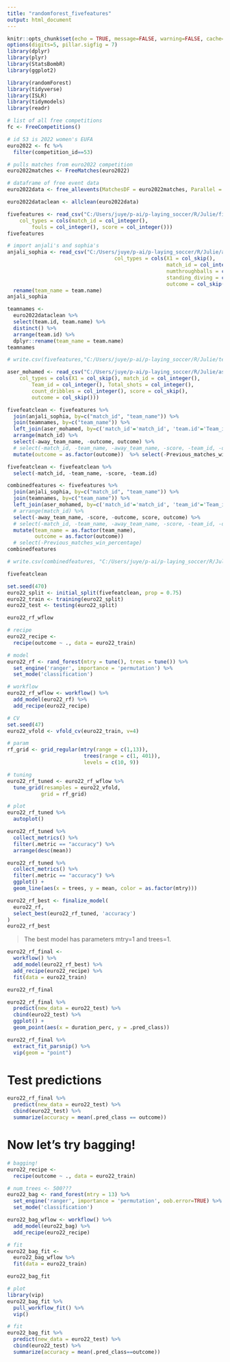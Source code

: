 ```yaml
---
title: "randomforest_fivefeatures"
output: html_document
---
```


```r
knitr::opts_chunk$set(echo = TRUE, message=FALSE, warning=FALSE, cache=TRUE, fig.align = "center")
options(digits=5, pillar.sigfig = 7)
library(dplyr)
library(plyr)
library(StatsBombR)
library(ggplot2)

library(randomForest)
library(tidyverse)
library(ISLR)
library(tidymodels)
library(readr)
```

```r
# list of all free competitions
fc <- FreeCompetitions()

# id 53 is 2022 women's EUFA
euro2022 <- fc %>%
  filter(competition_id==53)

# pulls matches from euro2022 competition
euro2022matches <- FreeMatches(euro2022)

# dataframe of free event data
euro2022data <- free_allevents(MatchesDF = euro2022matches, Parallel = T)

euro2022dataclean <- allclean(euro2022data)
```

```r
fivefeatures <- read_csv("C:/Users/juye/p-ai/p-laying_soccer/R/Julie/fivefeatures_euro2022.csv", 
    col_types = cols(match_id = col_integer(), 
        fouls = col_integer(), score = col_integer()))
fivefeatures
```

```r
# import anjali's and sophia's
anjali_sophia <- read_csv("C:/Users/juye/p-ai/p-laying_soccer/R/Julie/anjali_sophia_features.csv", 
                                   col_types = cols(X1 = col_skip(),
                                                    match_id = col_integer(),
                                                    numthroughballs = col_integer(), 
                                                    standing_diving = col_integer(),
                                                    outcome = col_skip())) %>%
  rename(team_name = team.name)
anjali_sophia
```

```r
teamnames <-
  euro2022dataclean %>%
  select(team.id, team.name) %>%
  distinct() %>%
  arrange(team.id) %>%
  dplyr::rename(team_name = team.name)
teamnames
```

```r
# write.csv(fivefeatures,"C:/Users/juye/p-ai/p-laying_soccer/R/Julie/teamnameids.csv", row.names = FALSE)
```


```r
aser_mohamed <- read_csv("C:/Users/juye/p-ai/p-laying_soccer/R/Julie/aser_mohamed_features.csv", 
    col_types = cols(X1 = col_skip(), match_id = col_integer(), 
        Team_id = col_integer(), Total_shots = col_integer(), 
        count_dribbles = col_integer(), score = col_skip(),
        outcome = col_skip()))
```


```r
fivefeatclean <- fivefeatures %>%
  join(anjali_sophia, by=c("match_id", "team_name")) %>%
  join(teamnames, by=c("team_name")) %>%
  left_join(aser_mohamed, by=c('match_id'='match_id', 'team.id'='Team_id')) %>%
  arrange(match_id) %>%
  select(-away_team_name, -outcome, outcome) %>%
  # select(-match_id, -team_name, -away_team_name, -score, -team_id, -outcome, outcome) %>%
  mutate(outcome = as.factor(outcome))  %>% select(-Previous_matches_win_percentage)

fivefeatclean <- fivefeatclean %>%
  select(-match_id, -team_name, -score, -team.id)
```

```r
combinedfeatures <- fivefeatures %>%
  join(anjali_sophia, by=c("match_id", "team_name")) %>%
  join(teamnames, by=c("team_name")) %>%
  left_join(aser_mohamed, by=c('match_id'='match_id', 'team_id'='Team_id')) %>%
  # arrange(match_id) %>%
  select(-away_team_name, -score, -outcome, score, outcome) %>%
  # select(-match_id, -team_name, -away_team_name, -score, -team_id, -outcome, outcome) %>%
  mutate(team_name = as.factor(team_name),
         outcome = as.factor(outcome))
  # select(-Previous_matches_win_percentage)
combinedfeatures
```


```r
# write.csv(combinedfeatures, "C:/Users/juye/p-ai/p-laying_soccer/R/Julie/combinedfeatures.csv", row.names = FALSE)
```



```r
fivefeatclean
```


```r
set.seed(470)
euro22_split <- initial_split(fivefeatclean, prop = 0.75)
euro22_train <- training(euro22_split)
euro22_test <- testing(euro22_split)
```

```r
euro22_rf_wflow
```


```r
# recipe
euro22_recipe <-
  recipe(outcome ~ ., data = euro22_train) 

# model
euro22_rf <- rand_forest(mtry = tune(), trees = tune()) %>%
  set_engine('ranger', importance = 'permutation') %>%
  set_mode('classification')

# workflow
euro22_rf_wflow <- workflow() %>%
  add_model(euro22_rf) %>%
  add_recipe(euro22_recipe)

# CV
set.seed(47)
euro22_vfold <- vfold_cv(euro22_train, v=4)

# param
rf_grid <- grid_regular(mtry(range = c(1,13)),
                         trees(range = c(1, 401)),
                         levels = c(10, 9))

# tuning
euro22_rf_tuned <- euro22_rf_wflow %>%
  tune_grid(resamples = euro22_vfold, 
           grid = rf_grid)

# plot
euro22_rf_tuned %>%
  autoplot()
```


```r
euro22_rf_tuned %>%
  collect_metrics() %>%
  filter(.metric == "accuracy") %>%
  arrange(desc(mean))
```


```r
euro22_rf_tuned %>%
  collect_metrics() %>%
  filter(.metric == "accuracy") %>%
  ggplot() + 
  geom_line(aes(x = trees, y = mean, color = as.factor(mtry)))
```


```r
euro22_rf_best <- finalize_model(
  euro22_rf,
  select_best(euro22_rf_tuned, 'accuracy')
)
euro22_rf_best
```
> The best model has parameters mtry=1 and trees=1.

```r
euro22_rf_final <-
  workflow() %>%
  add_model(euro22_rf_best) %>%
  add_recipe(euro22_recipe) %>%
  fit(data = euro22_train)

euro22_rf_final

euro22_rf_final %>%
  predict(new_data = euro22_test) %>%
  cbind(euro22_test) %>%
  ggplot() +
  geom_point(aes(x = duration_perc, y = .pred_class))

euro22_rf_final %>%
  extract_fit_parsnip() %>%
  vip(geom = "point")
```
# Test predictions
```r
euro22_rf_final %>%
  predict(new_data = euro22_test) %>%
  cbind(euro22_test) %>%
  summarize(accuracy = mean(.pred_class == outcome))
```


# Now let's try bagging!


```r
# bagging!
euro22_recipe <-
  recipe(outcome ~ ., data = euro22_train)

# num_trees <- 500???
euro22_bag <- rand_forest(mtry = 13) %>%
  set_engine('ranger', importance = 'permutation', oob.error=TRUE) %>%
  set_mode('classification')

euro22_bag_wflow <- workflow() %>%
  add_model(euro22_bag) %>%
  add_recipe(euro22_recipe)

# fit
euro22_bag_fit <-
  euro22_bag_wflow %>%
  fit(data = euro22_train)

euro22_bag_fit
```


```r
# plot
library(vip)
euro22_bag_fit %>%
  pull_workflow_fit() %>%
  vip()

# fit
euro22_bag_fit %>%
  predict(new_data = euro22_test) %>%
  cbind(euro22_test) %>%
  summarize(accuracy = mean(.pred_class==outcome))
```


